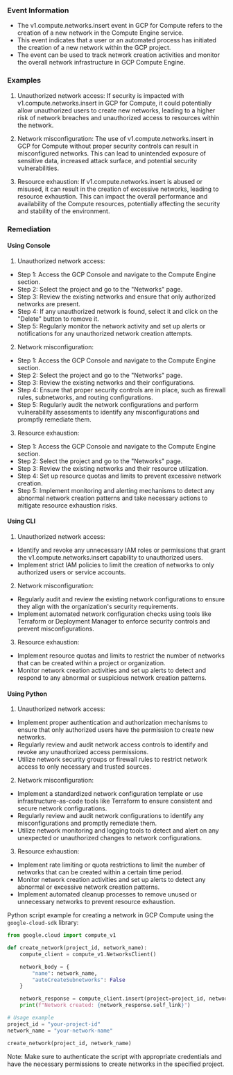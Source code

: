 
### Event Information

- The v1.compute.networks.insert event in GCP for Compute refers to the creation of a new network in the Compute Engine service.
- This event indicates that a user or an automated process has initiated the creation of a new network within the GCP project.
- The event can be used to track network creation activities and monitor the overall network infrastructure in GCP Compute Engine.


### Examples

1. Unauthorized network access: If security is impacted with v1.compute.networks.insert in GCP for Compute, it could potentially allow unauthorized users to create new networks, leading to a higher risk of network breaches and unauthorized access to resources within the network.

2. Network misconfiguration: The use of v1.compute.networks.insert in GCP for Compute without proper security controls can result in misconfigured networks. This can lead to unintended exposure of sensitive data, increased attack surface, and potential security vulnerabilities.

3. Resource exhaustion: If v1.compute.networks.insert is abused or misused, it can result in the creation of excessive networks, leading to resource exhaustion. This can impact the overall performance and availability of the Compute resources, potentially affecting the security and stability of the environment.

### Remediation

#### Using Console

1. Unauthorized network access:
- Step 1: Access the GCP Console and navigate to the Compute Engine section.
- Step 2: Select the project and go to the "Networks" page.
- Step 3: Review the existing networks and ensure that only authorized networks are present.
- Step 4: If any unauthorized network is found, select it and click on the "Delete" button to remove it.
- Step 5: Regularly monitor the network activity and set up alerts or notifications for any unauthorized network creation attempts.

2. Network misconfiguration:
- Step 1: Access the GCP Console and navigate to the Compute Engine section.
- Step 2: Select the project and go to the "Networks" page.
- Step 3: Review the existing networks and their configurations.
- Step 4: Ensure that proper security controls are in place, such as firewall rules, subnetworks, and routing configurations.
- Step 5: Regularly audit the network configurations and perform vulnerability assessments to identify any misconfigurations and promptly remediate them.

3. Resource exhaustion:
- Step 1: Access the GCP Console and navigate to the Compute Engine section.
- Step 2: Select the project and go to the "Networks" page.
- Step 3: Review the existing networks and their resource utilization.
- Step 4: Set up resource quotas and limits to prevent excessive network creation.
- Step 5: Implement monitoring and alerting mechanisms to detect any abnormal network creation patterns and take necessary actions to mitigate resource exhaustion risks.

#### Using CLI

1. Unauthorized network access:
- Identify and revoke any unnecessary IAM roles or permissions that grant the v1.compute.networks.insert capability to unauthorized users.
- Implement strict IAM policies to limit the creation of networks to only authorized users or service accounts.

2. Network misconfiguration:
- Regularly audit and review the existing network configurations to ensure they align with the organization's security requirements.
- Implement automated network configuration checks using tools like Terraform or Deployment Manager to enforce security controls and prevent misconfigurations.

3. Resource exhaustion:
- Implement resource quotas and limits to restrict the number of networks that can be created within a project or organization.
- Monitor network creation activities and set up alerts to detect and respond to any abnormal or suspicious network creation patterns.

#### Using Python

1. Unauthorized network access:
- Implement proper authentication and authorization mechanisms to ensure that only authorized users have the permission to create new networks.
- Regularly review and audit network access controls to identify and revoke any unauthorized access permissions.
- Utilize network security groups or firewall rules to restrict network access to only necessary and trusted sources.

2. Network misconfiguration:
- Implement a standardized network configuration template or use infrastructure-as-code tools like Terraform to ensure consistent and secure network configurations.
- Regularly review and audit network configurations to identify any misconfigurations and promptly remediate them.
- Utilize network monitoring and logging tools to detect and alert on any unexpected or unauthorized changes to network configurations.

3. Resource exhaustion:
- Implement rate limiting or quota restrictions to limit the number of networks that can be created within a certain time period.
- Monitor network creation activities and set up alerts to detect any abnormal or excessive network creation patterns.
- Implement automated cleanup processes to remove unused or unnecessary networks to prevent resource exhaustion.

Python script example for creating a network in GCP Compute using the `google-cloud-sdk` library:

```python
from google.cloud import compute_v1

def create_network(project_id, network_name):
    compute_client = compute_v1.NetworksClient()

    network_body = {
        "name": network_name,
        "autoCreateSubnetworks": False
    }

    network_response = compute_client.insert(project=project_id, network_resource=network_body)
    print(f"Network created: {network_response.self_link}")

# Usage example
project_id = "your-project-id"
network_name = "your-network-name"

create_network(project_id, network_name)
```

Note: Make sure to authenticate the script with appropriate credentials and have the necessary permissions to create networks in the specified project.

